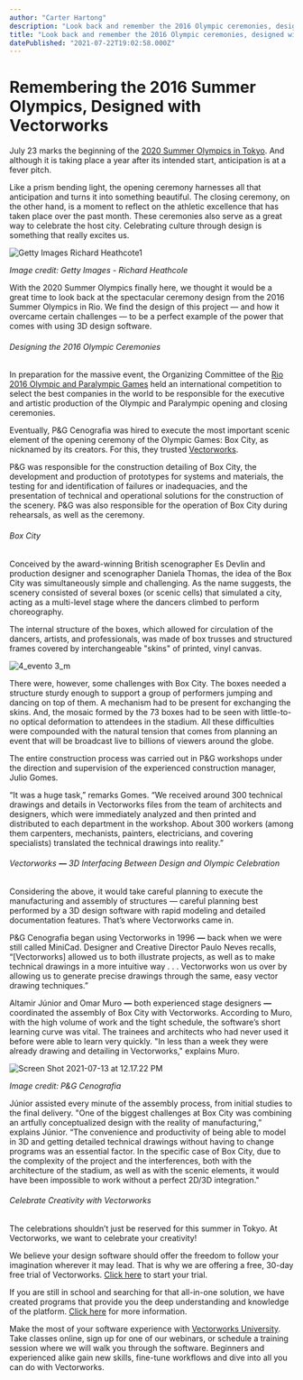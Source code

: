 ```yaml
---
author: "Carter Hartong"
description: "Look back and remember the 2016 Olympic ceremonies, designed with Vectorworks. "
title: "Look back and remember the 2016 Olympic ceremonies, designed with Vectorworks. " 
datePublished: "2021-07-22T19:02:58.000Z"
---
```

# Remembering the 2016 Summer Olympics, Designed with Vectorworks

July 23 marks the beginning of the [2020 Summer Olympics in Tokyo](https://olympics.com/tokyo-2020/en/). And although it is taking place a year after its intended start, anticipation is at a fever pitch. 

Like a prism bending light, the opening ceremony harnesses all that anticipation and turns it into something beautiful. The closing ceremony, on the other hand, is a moment to reflect on the athletic excellence that has taken place over the past month. These ceremonies also serve as a great way to celebrate the host city. Celebrating culture through design is something that really excites us.

![Getty Images Richard Heathcote1](https://blog.vectorworks.net/hs-fs/hubfs/Blog%20Images/211906_Olympic%20Retrospective/Getty%20Images%20Richard%20Heathcote1.jpeg?width=592&name=Getty%20Images%20Richard%20Heathcote1.jpeg)

_Image credit: Getty Images - Richard_ _Heathcole_

With the 2020 Summer Olympics finally here, we thought it would be a great time to look back at the spectacular ceremony design from the 2016 Summer Olympics in Rio. We find the design of this project — and how it overcame certain challenges — to be a perfect example of the power that comes with using 3D design software.

###### Designing the 2016 Olympic Ceremonies 

In preparation for the massive event, the Organizing Committee of the [Rio 2016 Olympic and Paralympic Games](https://www.linkedin.com/company/rio-2016-organizing-committee-for-the-olympic-games) held an international competition to select the best companies in the world to be responsible for the executive and artistic production of the Olympic and Paralympic opening and closing ceremonies.

Eventually, P&G Cenografia was hired to execute the most important scenic element of the opening ceremony of the Olympic Games: Box City, as nicknamed by its creators. For this, they trusted [Vectorworks](https://www.vectorworks.net/en-US).

P&G was responsible for the construction detailing of Box City, the development and production of prototypes for systems and materials, the testing for and identification of failures or inadequacies, and the presentation of technical and operational solutions for the construction of the scenery. P&G was also responsible for the operation of Box City during rehearsals, as well as the ceremony.

###### Box City

Conceived by the award-winning British scenographer Es Devlin and production designer and scenographer Daniela Thomas, the idea of the Box City was simultaneously simple and challenging. As the name suggests, the scenery consisted of several boxes (or scenic cells) that simulated a city, acting as a multi-level stage where the dancers climbed to perform choreography.

The internal structure of the boxes, which allowed for circulation of the dancers, artists, and professionals, was made of box trusses and structured frames covered by interchangeable "skins" of printed, vinyl canvas.

![4_evento 3_m](https://blog.vectorworks.net/hs-fs/hubfs/Blog%20Images/211906_Olympic%20Retrospective/4_evento%203_m.jpeg?width=880&name=4_evento%203_m.jpeg)

There were, however, some challenges with Box City. The boxes needed a structure sturdy enough to support a group of performers jumping and dancing on top of them. A mechanism had to be present for exchanging the skins. And, the mosaic formed by the 73 boxes had to be seen with little-to-no optical deformation to attendees in the stadium. All these difficulties were compounded with the natural tension that comes from planning an event that will be broadcast live to billions of viewers around the globe.

The entire construction process was carried out in P&G workshops under the direction and supervision of the experienced construction manager, Julio Gomes.

“It was a huge task,” remarks Gomes. “We received around 300 technical drawings and details in Vectorworks files from the team of architects and designers, which were immediately analyzed and then printed and distributed to each department in the workshop. About 300 workers (among them carpenters, mechanists, painters, electricians, and covering specialists) translated the technical drawings into reality.”

###### Vectorworks **—** 3D Interfacing Between Design and Olympic Celebration

Considering the above, it would take careful planning to execute the manufacturing and assembly of structures — careful planning best performed by a 3D design software with rapid modeling and detailed documentation features. That’s where Vectorworks came in.

P&G Cenografia began using Vectorworks in 1996 **—** back when we were still called MiniCad. Designer and Creative Director Paulo Neves recalls, “\[Vectorworks\] allowed us to both illustrate projects, as well as to make technical drawings in a more intuitive way . . . Vectorworks won us over by allowing us to generate precise drawings through the same, easy vector drawing techniques.”

Altamir Júnior and Omar Muro **—** both experienced stage designers **—** coordinated the assembly of Box City with Vectorworks. According to Muro, with the high volume of work and the tight schedule, the software’s short learning curve was vital. The trainees and architects who had never used it before were able to learn very quickly. "In less than a week they were already drawing and detailing in Vectorworks," explains Muro.

![Screen Shot 2021-07-13 at 12.17.22 PM](https://blog.vectorworks.net/hs-fs/hubfs/Blog%20Images/211906_Olympic%20Retrospective/Screen%20Shot%202021-07-13%20at%2012.17.22%20PM.png?width=565&name=Screen%20Shot%202021-07-13%20at%2012.17.22%20PM.png)

_Image credit: P&G Cenografia_

Júnior assisted every minute of the assembly process, from initial studies to the final delivery. "One of the biggest challenges at Box City was combining an artfully conceptualized design with the reality of manufacturing,” explains Júnior. “The convenience and productivity of being able to model in 3D and getting detailed technical drawings without having to change programs was an essential factor. In the specific case of Box City, due to the complexity of the project and the interferences, both with the architecture of the stadium, as well as with the scenic elements, it would have been impossible to work without a perfect 2D/3D integration."

###### Celebrate Creativity with Vectorworks

The celebrations shouldn’t just be reserved for this summer in Tokyo. At Vectorworks, we want to celebrate your creativity!

We believe your design software should offer the freedom to follow your imagination wherever it may lead. That is why we are offering a free, 30-day free trial of Vectorworks. [Click here](https://www.vectorworks.net/trial/form) to start your trial.

If you are still in school and searching for that all-in-one solution, we have created programs that provide you the deep understanding and knowledge of the platform. [Click here](https://www.vectorworks.net/en-US/education) for more information.

Make the most of your software experience with [Vectorworks University](https://university.vectorworks.net/). Take classes online, sign up for one of our webinars, or schedule a training session where we will walk you through the software. Beginners and experienced alike gain new skills, fine-tune workflows and dive into all you can do with Vectorworks. 

 